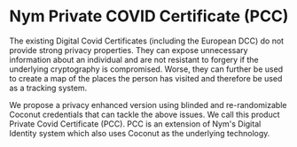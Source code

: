 # Nym Private COVID Certificate (PCC)

The existing Digital Covid Certificates (including the European DCC) do not provide strong privacy
properties. They can expose unnecessary information about an individual and are not resistant to forgery if the underlying cryptography is compromised. Worse, they can further be used to create a map of the places the person has visited and therefore be used as a tracking system. 


We propose a privacy enhanced version using blinded and re-randomizable
Coconut credentials that can tackle the above issues. We call this product
Private Covid Certificate (PCC). PCC is an extension of Nym's Digital Identity system which also uses Coconut as the underlying technology.  
